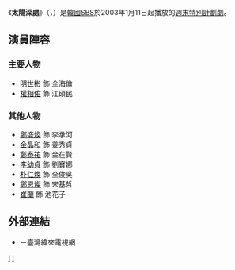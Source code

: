 {{unreferenced|time=2013-06-19T01:50:40+00:00}}
{{Infobox Television
| show_name         = 太陽深處
| original_name      = {{lang|ko|태양속으로}}
| image                = [[File:Into_the_Sun_sbs.jpg|250px]]
| caption              = 
| genre                = 
| format               = 
| writer               = 徐熙貞
| director             = 閔正洙
| starring             = [[明世彬|明世彬]]、[[權相佑|權相佑]]
| country              = {{KOR}}
| language             = [[韩语|韩语]]
| num_episodes         = 20
| runtime              = 
| company              = 
| channel              = [[SBS_(韓國)|SBS]]
| first_run            = {{KOR}}
| first_aired          = {{start date|2003|1|11}}
| last_aired           = {{end date|2003|3|16}}
| preceded_by          = 
| followed_by          = 
| related              = 
| website              = 
| 台灣名稱             = 愛在陽光裡
}}
《'''太陽深處'''》（{{lang-ko|태양속으로}}，{{lang-en|''Into the Sun''}}）是[[大韓民國|韓國]][[SBS_(韓國)|SBS]]於2003年1月11日起播放的[[SBS週末特別計劃劇|週末特別計劃劇]]。

== 演員陣容 ==
=== 主要人物 ===
*[[明世彬|明世彬]] 飾 全海倫
*[[權相佑|權相佑]] 飾 江碩民
=== 其他人物 ===
*[[鄭盛煥|鄭盛煥]] 飾 李承河
*[[金晶和|金晶和]] 飾 姜秀貞
*[[鄭泰祐|鄭泰祐]] 飾 金在賢
*[[李幼貞|李幼貞]] 飾 劉寶娜
*[[朴仁煥|朴仁煥]] 飾 全俊吳
*[[鄭恩燦|鄭恩燦]] 飾 宋基哲
*[[崔蘭|崔蘭]] 飾 池花子

== 外部連結 ==
*{{Official|https://web.archive.org/web/20050314013502/http://drama.videoland.com.tw/channel/sun/default.htm}}－臺灣緯來電視網{{zh-tw}}


{{電視節目的變遷
|電視台= {{KOR}} [[SBS_(韓國)|SBS]]
|播放檔次= [[SBS週末特別計劃劇|週末特別計劃劇]]
|節目名稱= 太陽深處<br />（2003年1月11日 - 2003年3月16日）
|上一節目= [[大望|大望]]<br />（2002年10月12日 - 2003年1月5日）
|下一節目= [[千年之愛|千年之愛]]<br />（2003年3月22日 - 2003年5月25日）
}}
{{電視節目的變遷
| 電視台= {{TWN}} [[緯來戲劇台|緯來戲劇台]]
| 播放檔次= 週一至五 21:00 - 22:00
| 節目名稱= 愛在陽光裡<br />（2003年5月21日 - 2003年6月25日）
| 上一節目= 不詳
| 下一節目= 不詳
}}
{{SBS週末晚間十點連續劇}}
[[Category:SBS週末特別計劃劇|I]]
[[Category:2003年韓國電視劇集|I]]